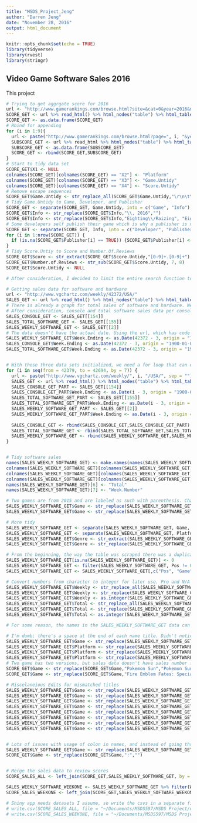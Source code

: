 ```yaml
---
title: "MSDS_Project_Jeng"
author: "Darren Jeng"
date: "November 28, 2016"
output: html_document
---
```


```r
knitr::opts_chunk$set(echo = TRUE)
library(tidyverse)
library(rvest)
library(stringr)
```

## Video Game Software Sales 2016

This project 


```r
# Trying to get aggrgate score for 2016
url <- "http://www.gamerankings.com/browse.html?site=&cat=0&year=2016&numrev=1&sort=0&letter=&search="
SCORE_GET <- url %>% read_html() %>% html_nodes("table") %>% html_table(fill = TRUE)
SCORE_GET <- as.data.frame(SCORE_GET)
# Rbind for appending
for (i in 1:9){
  url <- paste("http://www.gamerankings.com/browse.html?page=", i, "&year=2016&numrev=1", sep = "")
  SUBSCORE_GET <- url %>% read_html %>% html_nodes("table") %>% html_table(fill = TRUE)
  SUBSCORE_GET <- as.data.frame(SUBSCORE_GET)
  SCORE_GET <- rbind(SCORE_GET,SUBSCORE_GET)
}
# Start to tidy data set
SCORE_GET$X1 <- NULL
colnames(SCORE_GET)[colnames(SCORE_GET) == "X2"] <- "Platform"
colnames(SCORE_GET)[colnames(SCORE_GET) == "X3"] <- "Game.Untidy"
colnames(SCORE_GET)[colnames(SCORE_GET) == "X4"] <- "Score.Untidy"
# Remove escape sequences
SCORE_GET$Game.Untidy <- str_replace_all(SCORE_GET$Game.Untidy,"\r\n\t\t","$")
# Tidy Game.Untidy to Game, Developer, and Publisher
SCORE_GET <- separate(SCORE_GET, Game.Untidy, into = c("Game", "Info"), sep = "\\$")
SCORE_GET$Info <- str_replace(SCORE_GET$Info,"\\, 2016","")
SCORE_GET$Info <- str_replace(SCORE_GET$Info,"Eighting\\/Raizing", "Eighting")
# Some developers self publish their game which is why a publisher is not listed for those games. Let's fix that. For any row that has N/A in Publisher, copy publisher to developer.
SCORE_GET <- separate(SCORE_GET, Info, into = c("Developer", "Publisher"), sep = "/")
for (i in 1:nrow(SCORE_GET)) {
  if (is.na(SCORE_GET$Publisher[i] == TRUE)) {SCORE_GET$Publisher[i] <- SCORE_GET$Developer[i]}
}
# Tidy Score.Untiy to Score and Number.Of.Reviews
SCORE_GET$Score <- str_extract(SCORE_GET$Score.Untidy,"[0-9]+.[0-9]+")
SCORE_GET$Number.of.Reviews <- str_sub(SCORE_GET$Score.Untidy, 7, 8)
SCORE_GET$Score.Untidy <- NULL

# After consideration, I decided to limit the entire search function to games released this year. This is because of the limited number of sales data provided by vgchartz to a free user, espcially for games released awhile ago. However, newly released games won't be as impacted by this issue, so a decent comparision can be had. 
```


```r
# Getting sales data for software and hardware
url <- "http://www.vgchartz.com/weekly/42372/USA/"
SALES_GET <- url %>% read_html() %>% html_nodes("table") %>% html_table(fill = TRUE)
# There is already a graph for total sales of software and hardware. We can pull that first then worry about individual software next.
# After consideration, console and total software sales data per console will not be used. The focus will be on individual games and thus this data isn't required for proper analysis. However, it is still included just incase the situation changes.
SALES_CONSOLE_GET <- SALES_GET[[154]]
SALES_TOTAL_SOFTWARE_GET <- SALES_GET[[155]]
SALES_WEEKLY_SOFTWARE_GET <- SALES_GET[[2]]
# The data doesn't have the actual date. Using the url, which has code that can be used to interpret the date, I can thus get the date and append this if needed. The number needs to be subtracted by three to reach the same date as on the website. Not entirely sure why this is the case since the data is not being posted three days later but weeks later. 
SALES_WEEKLY_SOFTWARE_GET$Week.Ending <- as.Date(42372 - 3, origin = "1900-01-01")
SALES_CONSOLE_GET$Week.Ending <- as.Date(42372 - 3, origin = "1900-01-01")
SALES_TOTAL_SOFTWARE_GET$Week.Ending <- as.Date(42372 - 3, origin = "1900-01-01")


# With these three data sets initialized, we need a for loop that can extract these three sets for each week until the most current data avaliable. Since the "date" portion of the url just increases by seven, we can just have the loop keep going by intervals of seven until it reaches the most current data. The way this is coded, I could get data for all possible weeks, but instead I am focusing on just this year (2016).
for (i in seq(from = 42379, to = 42694, by = 7)) {
  url <- paste("http://www.vgchartz.com/weekly/", i, "/USA/", sep = "")
  SALES_GET <- url %>% read_html() %>% html_nodes("table") %>% html_table(fill = TRUE)
  SALES_CONSOLE_GET_PART <- SALES_GET[[154]]
  SALES_CONSOLE_GET_PART$Week.Ending <- as.Date(i - 3, origin = "1900-01-01")
  SALES_TOTAL_SOFTWARE_GET_PART <- SALES_GET[[155]]
  SALES_TOTAL_SOFTWARE_GET_PART$Week.Ending <- as.Date(i - 3, origin = "1900-01-01")
  SALES_WEEKLY_SOFTWARE_GET_PART <- SALES_GET[[2]]
  SALES_WEEKLY_SOFTWARE_GET_PART$Week.Ending <- as.Date(i - 3, origin = "1900-01-01")
  
  SALES_CONSOLE_GET <- rbind(SALES_CONSOLE_GET,SALES_CONSOLE_GET_PART)
  SALES_TOTAL_SOFTWARE_GET <- rbind(SALES_TOTAL_SOFTWARE_GET,SALES_TOTAL_SOFTWARE_GET_PART)
  SALES_WEEKLY_SOFTWARE_GET <- rbind(SALES_WEEKLY_SOFTWARE_GET,SALES_WEEKLY_SOFTWARE_GET_PART)
}


# Tidy software sales
names(SALES_WEEKLY_SOFTWARE_GET) <- make.names(names(SALES_WEEKLY_SOFTWARE_GET))
colnames(SALES_WEEKLY_SOFTWARE_GET)[colnames(SALES_WEEKLY_SOFTWARE_GET) == "Weekly"] <- "Remove"
colnames(SALES_WEEKLY_SOFTWARE_GET)[colnames(SALES_WEEKLY_SOFTWARE_GET) == "Total"] <- "Remove2"
colnames(SALES_WEEKLY_SOFTWARE_GET)[colnames(SALES_WEEKLY_SOFTWARE_GET) == "Week.."] <- "Weekly"
names(SALES_WEEKLY_SOFTWARE_GET)[6] <- "Total"
names(SALES_WEEKLY_SOFTWARE_GET)[7] <- "Week.Number"

# Two games are from 2015 and are labeled as such with parenthesis. Change that to brackets for easier separating later on.
SALES_WEEKLY_SOFTWARE_GET$Game <- str_replace(SALES_WEEKLY_SOFTWARE_GET$Game,"\\(2015\\)","\\[2015\\]")
SALES_WEEKLY_SOFTWARE_GET$Game <- str_replace(SALES_WEEKLY_SOFTWARE_GET$Game,"\\(2016\\)","")

# More tidy 
SALES_WEEKLY_SOFTWARE_GET <- separate(SALES_WEEKLY_SOFTWARE_GET, Game, into = c("Game", "Platform.Untidy"), sep = "\\(")
SALES_WEEKLY_SOFTWARE_GET <- separate(SALES_WEEKLY_SOFTWARE_GET, Platform.Untidy, into = c("Platform", "Genre.Untidy"), sep = "\\)")
SALES_WEEKLY_SOFTWARE_GET$Genre <- str_extract(SALES_WEEKLY_SOFTWARE_GET$Genre.Untidy, "\\, [A-z]+\\-?[A-z]*")
SALES_WEEKLY_SOFTWARE_GET$Genre <- str_replace(SALES_WEEKLY_SOFTWARE_GET$Genre,"\\, ","")

# From the beginning, the way the table was scraped there was a duplicate line for each observation. Need to filter those out. 
SALES_WEEKLY_SOFTWARE_GET[is.na(SALES_WEEKLY_SOFTWARE_GET)] <- 0
SALES_WEEKLY_SOFTWARE_GET <- filter(SALES_WEEKLY_SOFTWARE_GET, Pos != 0)
SALES_WEEKLY_SOFTWARE_GET <- SALES_WEEKLY_SOFTWARE_GET[,c("Pos", "Game", "Platform", "Genre", "Weekly", "Total", "Week.Number","Week.Ending")]

# Convert numbers from character to integer for later use. Pro and N/A signified that membership was required to get those numbers. Put those to zero first to be later noted.
SALES_WEEKLY_SOFTWARE_GET$Weekly <- str_replace_all(SALES_WEEKLY_SOFTWARE_GET$Weekly,"\\,","")
SALES_WEEKLY_SOFTWARE_GET$Weekly <- str_replace(SALES_WEEKLY_SOFTWARE_GET$Weekly,"Pro","0")
SALES_WEEKLY_SOFTWARE_GET$Weekly <- as.integer(SALES_WEEKLY_SOFTWARE_GET$Weekly)
SALES_WEEKLY_SOFTWARE_GET$Total <- str_replace_all(SALES_WEEKLY_SOFTWARE_GET$Total,"\\,","")
SALES_WEEKLY_SOFTWARE_GET$Total <- str_replace(SALES_WEEKLY_SOFTWARE_GET$Total,"N\\/A","0")
SALES_WEEKLY_SOFTWARE_GET$Total <- as.integer(SALES_WEEKLY_SOFTWARE_GET$Total)
```

```r
# For some reason, the names in the SALES_WEEKLY_SOFTWARE_GET data can not be filtered. I don't understand why this is; the class is "character" and str functions work fine with the names but filtering refuses to work. I even tried changing character encodings and that did nothing. Since I can still detect strings in the variable, I can cross reference a name on the review list with the name on the sales list then assign a unique ID for each matching. Then I can join both data sets based on this unique ID as the key.

# I'm dumb; there's a space at the end of each name title. Didn't notice it for the longest time. Removing that, merge works now. 
SALES_WEEKLY_SOFTWARE_GET$Game <- str_replace(SALES_WEEKLY_SOFTWARE_GET$Game," $","")
SALES_WEEKLY_SOFTWARE_GET$Platform <- str_replace(SALES_WEEKLY_SOFTWARE_GET$Platform,"XOne","XONE")
SALES_WEEKLY_SOFTWARE_GET$Platform <- str_replace(SALES_WEEKLY_SOFTWARE_GET$Platform,"WiiU","WIIU")
SALES_WEEKLY_SOFTWARE_GET$Platform <- str_replace(SALES_WEEKLY_SOFTWARE_GET$Platform,"PSV","VITA")
# Two game has two versions, but sales data doesn't have sales number for each sku. For simplicity, just combine both version into one since their review scores are similar.
SCORE_GET$Game <- str_replace(SCORE_GET$Game,"Pokemon Sun","Pokemon Sun/Moon")
SCORE_GET$Game <- str_replace(SCORE_GET$Game,"Fire Emblem Fates: Special Edition","Fire Emblem Fates")

# Miscelaneious Edits for mismatched titles
SALES_WEEKLY_SOFTWARE_GET$Game <- str_replace(SALES_WEEKLY_SOFTWARE_GET$Game,"Odin Sphere: Leifdrasir","Odin Sphere Leifthrasir")
SALES_WEEKLY_SOFTWARE_GET$Game <- str_replace(SALES_WEEKLY_SOFTWARE_GET$Game,"MLB 16: The Show","MLB The Show 16")
SALES_WEEKLY_SOFTWARE_GET$Game <- str_replace(SALES_WEEKLY_SOFTWARE_GET$Game,"Resident Evil 4 HD","Resident Evil 4")
SALES_WEEKLY_SOFTWARE_GET$Game <- str_replace(SALES_WEEKLY_SOFTWARE_GET$Game,"Doom","DOOM")
SALES_WEEKLY_SOFTWARE_GET$Game <- str_replace(SALES_WEEKLY_SOFTWARE_GET$Game,"Rise of the Tomb Raider","Rise of the Tomb Raider 20 Year Celebration")
SALES_WEEKLY_SOFTWARE_GET$Game <- str_replace(SALES_WEEKLY_SOFTWARE_GET$Game,"Revelator","REVELATOR")
SALES_WEEKLY_SOFTWARE_GET$Game <- str_replace(SALES_WEEKLY_SOFTWARE_GET$Game,"The Elder Scrolls V Skyrim","The Elder Scrolls V Skyrim Special Edition")
SALES_WEEKLY_SOFTWARE_GET$Game <- str_replace(SALES_WEEKLY_SOFTWARE_GET$Game,"Plants vs. Zombies","Plants vs Zombies")


# Lots of issues with usage of colon in names, and instead of going through each name just remove all of it from both lists. 
SALES_WEEKLY_SOFTWARE_GET$Game <- str_replace(SALES_WEEKLY_SOFTWARE_GET$Game,":","")
SCORE_GET$Game <- str_replace(SCORE_GET$Game,":","")


# Merge the sales data to review scores
SCORE_SALES_ALL <- left_join(SCORE_GET,SALES_WEEKLY_SOFTWARE_GET, by = c("Game","Platform"))

SALES_WEEKLY_SOFTWARE_WEEKONE <- SALES_WEEKLY_SOFTWARE_GET %>% filter(Week.Number == 1)
SCORE_SALES_WEEKONE <- left_join(SCORE_GET,SALES_WEEKLY_SOFTWARE_WEEKONE, by = c("Game", "Platform"))
```



```r
# Shiny app needs datasets I assume, so write the csvs in a separate file to be called later. Commented out so it won't write it but you can see the step.
# write.csv(SCORE_SALES_ALL, file = "~/Documents/MSDS597/MSDS Project/data/Score_Sales_All")
# write.csv(SCORE_SALES_WEEKONE, file = "~/Documents/MSDS597/MSDS Project/data/Score_Sales_Week_One")
```
